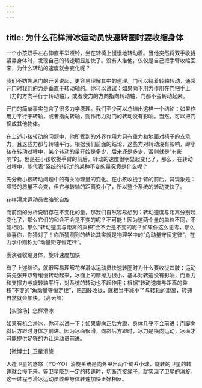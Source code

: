 ```yaml
---
---
---
```

title: 为什么花样滑冰运动员快速转圈时要收缩身体
---




一个小孩双手左右伸直平举哑铃，坐在转椅上慢慢地转动着。当他突然将双手收拢紧靠身体时，发现自己的转速明显加快了。没有人推他，仅仅是自己把手臂收缩回来，为什么转动的速度就会变化呢？

我们不妨先从门的开关说起，更容易理解其中的道理。门可以绕着转轴转动，通常开门时我们的力是垂直于转动轴的。你可以试试：如果向下用力作用在门把手上（力的方向平行于转动轴），或者使力的方向指向转动轴，门都不会转动起来。

开门的简单事实包含了很多力学原理。我们至少可以总结出这样一个结论：如果作用力平行于转轴，或者指向转轴，则作用力对门的转动没有影响。当然，可以把门换成其他物体。

在上述小孩转动的问题中，他所受到的外界作用力只有重力和地面对椅子的支承力，且这些力都与转轴平行。根据我们前面的结论，这些力对转动没有影响，即小孩在转动过程中，某个转动的量开始是多少，后来还是多少，否则就是“有影响”的。但是在小孩收拢手臂的前后，转动的速度很明显起变化了，那么，在转动过程中，能代表“系统的转动”的某种不变的量究竟是什么呢？

先分析小孩转动问题中的有关物理量的变化。在小孩收拢手臂的前后，其现象是：哑铃的质量不会变，但它与转轴的距离变小了，所以整个系统的转动变快了。

花样滑冰运动员做骆驼自旋



而前面的分析说明存在不变化的量，那我们自然容易想到：转动速度与距离分别起变化了，那么它们的和会不会是不变的呢？不可能！因为这两个量的单位不同，不能相加。那么“转动速度与距离的乘积”会不会是不变的呢？如果你这么思考，那么恭喜你，你猜对了！你所猜测到的结论其实就是物理学中的“角动量守恒定律”，在力学中则称为“动量矩守恒定律”。

表演者收缩身体，旋转速度加快



有了上述结论，就很容易理解花样滑冰运动员快速转圈时为什么要收拢四肢：运动员先张开双臂缓慢转动起来，冰面上的摩擦力很小，基本对转速没有影响，而重力和支撑力与旋转轴平行，对系统的转动也不起作用；根据“转动速度与距离的乘积”不变的“角动量守恒定律”，把四肢收拢，就相当于减小了与转轴的距离，转速自然就会加快。（高云峰）





【实验场】怎样滑冰

如果有机会滑冰，你可以试一下：如果脚向正后方蹬，身体几乎不会前进；而脚向斜后方蹬时身体才前进。因为冰面很滑，向斜后方蹬时，冰刀是横向运动，冰面才可能提供足够的力让运动员前进。

【微博士】卫星消旋

人造卫星的悠悠（YO-YO）消旋系统是向外甩出两个绳系小球，旋转的卫星的转速就会慢下来。等卫星降到一定的转速时，切断连接绳子，就实现了卫星的消旋。这一过程与滑冰运动员收缩身体转速加快正好相反。